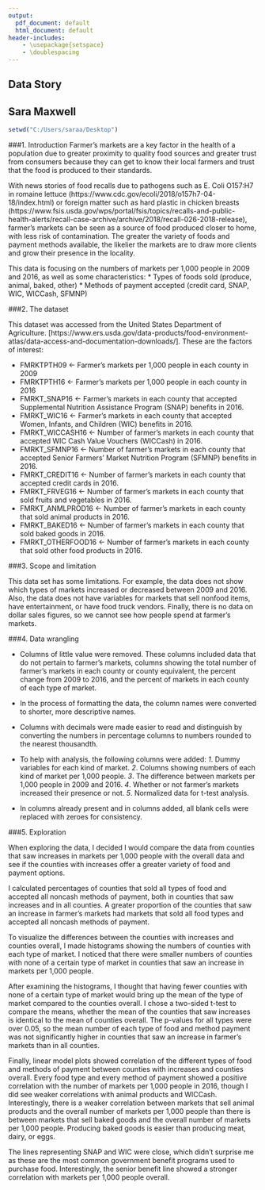 ---
output:
  pdf_document: default
  html_document: default
header-includes:
    - \usepackage{setspace}
    - \doublespacing
---
## Data Story
## Sara Maxwell

```{r fmdata, include=FALSE}
setwd("C:/Users/saraa/Desktop")
```

###1. Introduction
Farmer's markets are a key factor in the health of a population due to greater proximity to quality food sources and greater trust from consumers because they can get to know their local farmers and trust that the food is produced to their standards.

With news stories of food recalls due to pathogens such as E. Coli O157:H7 in romaine lettuce (https://www.cdc.gov/ecoli/2018/o157h7-04-18/index.html) or foreign matter such as hard plastic in chicken breasts (https://www.fsis.usda.gov/wps/portal/fsis/topics/recalls-and-public-health-alerts/recall-case-archive/archive/2018/recall-026-2018-release), farmer's markets can be seen as a source of food produced closer to home, with less risk of contamination. The greater the variety of foods and payment methods available, the likelier the markets are to draw more clients and grow their presence in the locality.

This data is focusing on the numbers of markets per 1,000 people in 2009 and 2016, as well as some characteristics:
* Types of foods sold (produce, animal, baked, other)
* Methods of payment accepted (credit card, SNAP, WIC, WICCash, SFMNP)

###2. The dataset

This dataset was accessed from the United States Department of Agriculture. [https://www.ers.usda.gov/data-products/food-environment-atlas/data-access-and-documentation-downloads/]. These are the factors of interest:

* FMRKTPTH09 <- Farmer's markets per 1,000 people in each county in 2009
* FMRKTPTH16 <- Farmer's markets per 1,000 people in each county in 2016
* FMRKT_SNAP16 <- Farmer's markets in each county that accepted Supplemental Nutrition Assistance Program (SNAP) benefits in 2016.
* FMRKT_WIC16 <- Farmer's markets in each county that accepted Women, Infants, and Children (WIC) benefits in 2016.
* FMRKT_WICCASH16 <- Number of farmer's markets in each county that accepted WIC Cash Value Vouchers (WICCash) in 2016.
* FMRKT_SFMNP16 <- Number of farmer's markets in each county that accepted Senior Farmers' Market Nutrition Program (SFMNP) benefits in 2016.
* FMRKT_CREDIT16 <- Number of farmer's markets in each county that accepted credit cards in 2016.
* FMRKT_FRVEG16 <- Number of farmer's markets in each county that sold fruits and vegetables in 2016.
* FMRKT_ANMLPROD16 <- Number of farmer's markets in each county that sold animal products in 2016.
* FMRKT_BAKED16 <- Number of farmer's markets in each county that sold baked goods in 2016.
* FMRKT_OTHERFOOD16 <- Number of farmer's markets in each county that sold other food products in 2016.

###3. Scope and limitation

This data set has some limitations. For example, the data does not show which types of markets increased or decreased between 2009 and 2016. Also, the data does not have variables for markets that sell nonfood items, have entertainment, or have food truck vendors. Finally, there is no data on dollar sales figures, so we cannot see how people spend at farmer's markets.

###4. Data wrangling

* Columns of little value were removed. These columns included data that do not pertain to farmer's markets, columns showing the total number of farmer's markets in each county or county equivalent, the percent change from 2009 to 2016, and the percent of markets in each county of each type of market.

* In the process of formatting the data, the column names were converted to shorter, more descriptive names.

* Columns with decimals were made easier to read and distinguish by converting the numbers in percentage columns to numbers rounded to the nearest thousandth.

* To help with analysis, the following columns were added:
*1*. Dummy variables for each kind of market.
*2*. Columns showing numbers of each kind of market per 1,000 people.
*3*. The difference between markets per 1,000 people in 2009 and 2016.
*4*. Whether or not farmer's markets increased their presence or not.
*5*. Normalized data for t-test analysis.

* In columns already present and in columns added, all blank cells were replaced with zeroes for consistency.

###5. Exploration

When exploring the data, I decided I would compare the data from counties that saw increases in markets per 1,000 people with the overall data and see if the counties with increases offer a greater variety of food and payment options.

I calculated percentages of counties that sold all types of food and accepted all noncash methods of payment, both in counties that saw increases and in all counties. A greater proportion of the counties that saw an increase in farmer's markets had markets that sold all food types and accepted all noncash methods of payment.

To visualize the differences between the counties with increases and counties overall, I made histograms showing the numbers of counties with each type of market. I noticed that there were smaller numbers of counties with none of a certain type of market in counties that saw an increase in markets per 1,000 people.

After examining the histograms, I thought that having fewer counties with none of a certain type of market would bring up the mean of the type of market compared to the counties overall. I chose a two-sided t-test to compare the means, whether the mean of the counties that saw increases is identical to the mean of counties overall. The p-values for all types were over 0.05, so the mean number of each type of food and method payment was not significantly higher in counties that saw an increase in farmer's markets than in all counties.

Finally, linear model plots showed correlation of the different types of food and methods of payment between counties with increases and counties overall. Every food type and every method of payment showed a positive correlation with the number of markets per 1,000 people in 2016, though I did see weaker correlations with animal products and WICCash. Interestingly, there is a weaker correlation between markets that sell animal products and the overall number of markets per 1,000 people than there is between markets that sell baked goods and the overall number of markets per 1,000 people. Producing baked goods is easier than producing meat, dairy, or eggs.

The lines representing SNAP and WIC were close, which didn't surprise me as these are the most common government benefit programs used to purchase food. Interestingly, the senior benefit line showed a stronger correlation with markets per 1,000 people overall.